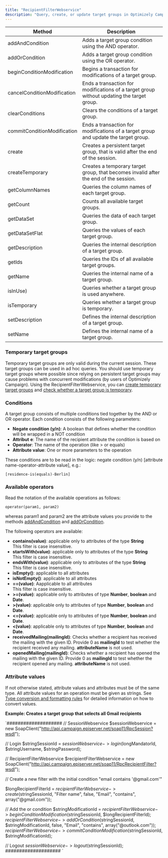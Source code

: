 ```yaml
---
title: "RecipientFilterWebservice"
description: "Query, create, or update target groups in Optimizely Campaign."
---
```


| Method                      | Description                                                                               |
| --------------------------- | ----------------------------------------------------------------------------------------- |
| addAndCondition             | Adds a target group condition using the AND operator.                                     |
| addOrCondition              | Adds a target group condition using the OR operator.                                      |
| beginConditionModification  | Begins a transaction for modifications of a target group.                                 |
| cancelConditionModification | Ends a transaction for modifications of a target group without updating the target group. |
| clearConditions             | Clears the conditions of a target group.                                                  |
| commitConditionModification | Ends a transaction for modifications of a target group and update the target group.       |
| create                      | Creates a persistent target group, that is valid after the end of the session.            |
| createTemporary             | Creates a temporary target group, that becomes invalid after the end of the session.      |
| getColumnNames              | Queries the column names of each target group.                                            |
| getCount                    | Counts all available target groups.                                                       |
| getDataSet                  | Queries the data of each target group.                                                    |
| getDataSetFlat              | Queries the values of each target group.                                                  |
| getDescription              | Queries the internal description of a target group.                                       |
| getIds                      | Queries the IDs of all available target groups.                                           |
| getName                     | Queries the internal name of a target group.                                              |
| isInUse)                    | Queries whether a target group is used anywhere.                                          |
| isTemporary                 | Queries whether a target group is temporary.                                              |
| setDescription              | Defines the internal description of a target group.                                       |
| setName                     | Defines the internal name of a target group.                                              |

### Temporary target groups

Temporary target groups are only valid during the current session. These target groups can be used in ad hoc queries. You should use temporary target groups where possible since relying on persistent target groups may cause problems with concurrent modifications (by users of Optimizely Campaign). Using the RecipientFilterWebservice, you can [create temporary target groups](/optimizely-campaign/docs/createtemporary) and [check whether a target group is temporary](/optimizely-campaign/docs/istemporary).

### Conditions

A target group consists of multiple conditions tied together by the AND or OR operator. Each condition consists of the following parameters:

* **Negate condition (y/n)**: A boolean that defines whether the condition will be wrapped in a NOT condition
* **Attribut** **e**: The name of the recipient attribute the condition is based on
* **Operator**: The name of the operation (like > or equals)
* **Attribute value**: One or more parameters to the operation

These conditions are to be read in the logic: negate condition (y/n) \[attribute name-operator-attribute value\], e.g.:

`[residence-is(equals)-Berlin]
`

### Available operators

Read the notation of the available operations as follows:

`operator(param1, param2)
`

whereas param1 and param2 are the attribute values you provide to the methods [addAndCondition](/optimizely-campaign/docs/addandcondition) and [addOrCondition](/optimizely-campaign/docs/addorcondition).

The following operators are available:

* **contains(value)**: applicable only to attributes of the type **String**  
This filter is case insensitive.
* **startsWith(value)**: applicable only to attributes of the type **String**  
This filter is case insensitive.
* **endsWith(value)**: applicable only to attributes of the type **String**  
This filter is case insensitive.
* **isEmpty()**: applicable to all attributes
* **isNotEmpty()**: applicable to all attributes
* **\==(value)**: Aapplicable to all attributes  
 This filter is case insensitive.
* **\>=(value)**: applicable only to attributes of type **Number**, **boolean** and **Date**.
* **\>(value)**: applicable only to attributes of type **Number**, **boolean** and **Date**.
* **<=(value)**: applicable only to attributes of type **Number**, **boolean** and **Date**.
* **<(value)**: applicable only to attributes of type **Number**, **boolean** and **Date**.
* **receivedMailing(mailingId)**: Checks whether a recipient has received the mailing with the given ID. Provide 0 as **mailingId** to test whether the recipient received any mailing. **attributeName** is not used.
* **openedMailing(mailingId)**: Checks whether a recipient has opened the mailing with the given ID. Provide 0 as **mailingId** to test whether the recipient opened any mailing. **attributeName** is not used.

### Attribute values

If not otherwise stated, attribute values and attributes must be of the same type. All attribute values for an operation must be given as strings. See [Type conversion and formatting rules](/optimizely-campaign/docs/soap-1-1-compatibility) for detailed information on how to convert values.

**Example: Creates a target group that selects all Gmail recipients**

`####################
// SessionWebservice
$sessionWebservice = new SoapClient("http://api.campaign.episerver.net/soap11/RpcSession?wsdl");
 
// Login
$stringSessionId =
$sessionWebservice->login($longMandatorId, $stringUsername, $stringPassword);
 
// RecipientFilterWebservice
$recipientFilterWebservice = new SoapClient("http://api.campaign.episerver.net/soap11/RpcRecipientFilter?wsdl");
 
// Create a new filter with the initial condition
"email contains '@gmail.com'"
 
$longRecipientFilterId = $recipientFilterWebservice->create($stringSessionId, "Filter name", false, "Email", "contains", array("@gmail.com"));
 
// Add the or condition
$stringModificationId = $recipientFilterWebservice->beginConditionModification($stringSessionId, $longRecipientFilterId); $recipientFilterWebservice->addOrCondition($stringSessionId, $stringModificationId, false, "Email", "contains", array("@outlook.com")); $recipientFilterWebservice->commitConditionModification($stringSessionId, $stringModificationId);
 
// Logout
$sessionWebservice->logout($stringSessionId);
####################
`